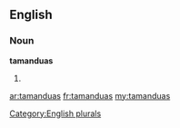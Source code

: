 ==English==

===Noun===
'''tamanduas'''

# {{plural of|[[tamandua]]}}

[[Category:English plurals]]

[[ar:tamanduas]]
[[fr:tamanduas]]
[[my:tamanduas]]